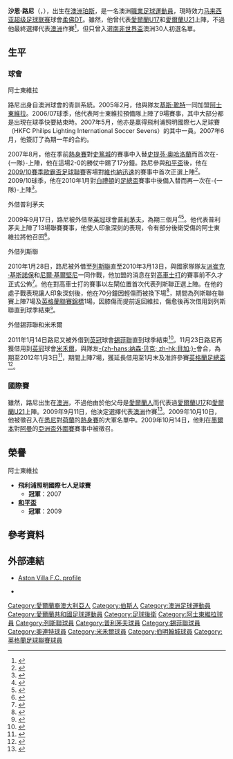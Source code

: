 {{noteTA|G1=足球|G2=英超|G3=FAcup|G4=列斯聯
|T=zh-hans:谢恩·劳里; zh-hk:沙恩·路尼;
|1=zh-hans:谢恩·劳里; zh-hk:沙恩·路尼;
|2=zh-hans:劳里; zh-hk:路尼;
|3=zh-cn:悉尼; zh-tw:雪梨; zh-hk:悉尼;
}}
{{Infobox Football biography
|           playername = 沙恩·路尼<br>''Shane Lowry''
|                image = [[File:Shane_Lowry.jpg|240px]]
|             fullname = Shane Lowry
|          dateofbirth = {{birth date and age|1989|6|12|df=y}}
|          cityofbirth = [[珀斯|珀斯]]
|       countryofbirth = [[澳洲|澳洲]]
|               height = {{height|m=1.85}}
|             position = [[後衛_(足球)|中堅]]、[[後衛_(足球)|左閘]]
|          currentclub = [[柔佛DT|柔佛DT]]
|           clubnumber = 14
|           youthclubs = {{Link-en|ECU君達樂|ECU Joondalup}}<br>[[阿士東維拉足球會|阿士東維拉]]
|           youthyears = <br>2005–2007
|                years = 2007– <br>2009<br>2010<br>2010<br>2011<br>2011-2012<br>2012-2014<br>2014-2015<br>2015-2016<br>2016-2019<br>2019-2021<br>2021
|                clubs = [[阿士東維拉足球會|阿士東維拉]]<br>→ [[普利茅夫足球會|普利茅夫]]<br>→ [[列斯聯足球會|列斯聯]]<br>→ [[列斯聯足球會|列斯聯]]<br>→ [[谢菲尔德联足球俱乐部|錫菲聯]]<br>→ [[米尔沃尔足球俱乐部|米禾爾]]<br>[[米尔沃尔足球俱乐部|米禾爾]]<br>[[莱顿东方足球俱乐部|奧連特]]<br>[[伯明翰足球會|伯明翰城]]<br>[[珀斯光荣足球俱乐部|珀斯光荣]]<br>[[阿赫利体育俱乐部_(多哈)|阿赫利体育俱乐部]]<br>[[柔佛DT|柔佛DT]]
|          caps(goals) = {{0}}0 (0)<br>13 (0)<br>{{0}}6 (0)<br>{{0}}5 (0)<br>17 (0)<br>{{0}}9 (0)<br>74 (2)<br>34 (0)<br>{{0}}1 (0)<br>{{0}}71 (4)<br>{{0}}36 (1)<br>{{0}}5 (0)
|        nationalyears = 2006<br>2008–2009
|        nationalteam  = [[愛爾蘭國家足球隊|愛爾蘭U17]]<br>[[愛爾蘭21歲以下國家足球隊|愛爾蘭U21]]
| nationalcaps(goals)  = {{0}}6 (0)<br>{{0}}2 (0)
|             pcupdate = 2012年1月4日 (三) 01:08 (UTC)
|             ntupdate = 10:35, 21 August 2009 (UTC)
}}
'''沙恩·路尼'''（{{lang-en|'''Shane Lowry'''}}，{{bd|1989年|6月12日|catIdx=Lowry, Shane}}），出生在[[澳洲|澳洲]][[珀斯|珀斯]]，是一名澳洲[[職業|職業]][[足球|足球]][[運動員|運動員]]，現時效力[[马来西亚超级足球联赛|马来西亚超级足球联赛]]球會[[柔佛DT|柔佛DT]]。雖然，他曾代表[[愛爾蘭國家足球隊|愛爾蘭U17]]和[[愛爾蘭21歲以下國家足球隊|愛爾蘭U21]]上陣，不過他最終選擇代表[[澳洲國家足球隊|澳洲]]作賽<ref>{{en}}{{cite web
|url=http://www.dailymail.co.uk/sport/football/article-1213576/Aston-Villa-youngster-Shane-Lowry-opts-Australia-Ireland.html
|title=Aston Villa youngster Shane Lowry opts for Australia over Ireland
|publisher=Daily Mail
|date=15 September 2009
|accessdate=17 September 2009
|archive-date=2016-03-07
|archive-url=https://web.archive.org/web/20160307185903/http://www.dailymail.co.uk/sport/football/article-1213576/Aston-Villa-youngster-Shane-Lowry-opts-Australia-Ireland.html
|dead-url=no
}}</ref>，但只曾入選[[2010年世界盃足球賽|南非世界盃]]澳洲30人初選名單。

==生平==
===球會===
;阿士東維拉
路尼出身自澳洲球會{{Link-en|ECU君達樂|ECU Joondalup}}的青訓系統。2005年2月，他與隊友[[基斯·靴特|基斯·靴特]]一同加盟[[阿士東維拉足球會|阿士東維拉]]。2006/07球季，他代表阿士東維拉預備隊上陣了9場賽事，其中大部分都是出現在球季快要結束時。2007年5月，他亦是贏得飛利浦照明國際七人足球賽（HKFC Philips Lighting International Soccer Sevens）的其中一員。2007年6月，他簽訂了為期一年的合約。

2007年8月，他在季前[[熱身賽|熱身賽]]對[[史篤城足球會|史篤城]]的賽事中入替[[史提芬·奧哈洛蘭|史提芬·奧哈洛蘭]]而首次在-{一隊}-上陣，他在這場2-0的勝仗中踢了17分鐘。路尼參與[[和平盃足球賽|和平盃]]後，他在[[2009/10賽季歐霸盃足球聯賽|2009/10賽季歐霸盃足球聯賽]]客場對[[維也納迅速足球會|維也納迅速]]的賽事中首次正選上陣<ref>{{en}}{{cite web |url=http://www.avfc.co.uk/page/News/0,,10265~1763174,00.html |title=Lowry: Mixed Feelings |publisher=Aston Villa F.C. |date=2009-08-20 |accessdate=2009-08-21 |deadurl=yes |archiveurl=https://web.archive.org/web/20090826102851/http://www.avfc.co.uk/page/News/0,,10265~1763174,00.html |archivedate=2009年8月26日 |df= }}</ref>。
2009/10球季，他在2010年1月對[[白禮頓足球會|白禮頓]]的[[英格蘭足總盃|足總盃]]賽事中後備入替而再一次在-{一隊}-上陣<ref>{{en}}{{cite news|url=http://news.bbc.co.uk/sport2/hi/football/fa_cup/8468450.stm|title=Aston Villa   3 - 2   Brighton|publisher=BBC Sport|date=2010-01-23|accessdate=2010-01-31|archive-date=2010-01-25|archive-url=https://web.archive.org/web/20100125234743/http://news.bbc.co.uk/sport2/hi/football/fa_cup/8468450.stm|dead-url=no}}</ref>。

;外借普利茅夫
2009年9月17日，路尼被外借至[[英格蘭足球冠軍聯賽|英冠]]球會[[普利茅夫足球會|普利茅夫]]，為期三個月<ref>{{en}}{{cite web|url= http://www.avfc.co.uk/page/News/0,,10265~1800142,00.html|title= Lowry Loan|publisher= Aston Villa F.C.|date= 17 September 2009|accessdate= 17 September 2009|deadurl= yes|archiveurl= https://web.archive.org/web/20100205100357/http://www.avfc.co.uk/page/News/0,,10265~1800142,00.html|archivedate= 2010年2月5日}}</ref><ref>{{en}}{{cite news|url= http://news.bbc.co.uk/sport1/hi/football/teams/p/plymouth_argyle/8261988.stm|title= Villa youngster moves to Plymouth|publisher= BBC Sport|date= 17 September 2009|accessdate= 17 September 2009}}</ref>。他代表普利茅夫上陣了13場聯賽賽事，他使人印象深刻的表現，令有部分後衛受傷的阿士東維拉將他召回<ref>{{zh}}{{cite news|url=http://news.hotpot.hk/fruit/art_main.php?soc=1&iss_id=20091226&sec_id=25391&art_id=13564189|title=<nowiki>錫 菲 聯 [+1] 圍「 城 」</nowiki>|publisher=[[蘋果日報|蘋果日報]]|date=2009-12-26|accessdate=2010-01-31}}{{dead link|date=2018年1月 |bot=InternetArchiveBot |fix-attempted=yes }}</ref>。

;外借列斯聯
2010年1月28日，路尼被外借至[[列斯聯足球會|列斯聯]]直至2010年3月13日，與國家隊隊友[[派崔克·基斯諾保|派崔克·基斯諾保]]和[[尼爾·基爾堅尼|尼爾·基爾堅尼]]一同作戰，他加盟的消息在對[[高車士打足球會|高車士打]]的賽事前不久才正式公佈<ref>{{en}}{{cite news|url= http://www.skysports.com/story/0,19528,11677_5899939,00.html|title= Leeds swoop for Lowry|publisher= Sky Sports|date= 2010-01-30|accessdate= 2010-01-31|archive-date= 2010-02-02|archive-url= https://web.archive.org/web/20100202063159/http://www.skysports.com/story/0,19528,11677_5899939,00.html|dead-url= no}}</ref>。他在對高車士打的賽事以左閘位置首次代表列斯聯正選上陣。在他的處子戰表現讓人印象深刻後，他在70分鐘因輕傷而被換下場<ref>{{en}}{{cite news|url=http://news.bbc.co.uk/sport2/hi/football/eng_div_2/8480712.stm|title=Leeds United   2 - 0   Colchester|publisher=BBC Sport|date=2010-01-30|accessdate=2010-01-31|archive-date=2010-02-02|archive-url=https://web.archive.org/web/20100202015604/http://news.bbc.co.uk/sport2/hi/football/eng_div_2/8480712.stm|dead-url=no}}</ref>，期間為列斯聯在聯賽上陣7場及[[英格蘭聯賽錦標|英格蘭聯賽錦標]]1場，因膝傷而提前返回維拉，傷愈後再次借用到列斯聯直到球季結束<small><ref>{{cite news |language=en |url=http://news.bbc.co.uk/sport2/hi/football/teams/l/leeds_united/8584954.stm |title=Villa's Shane Lowry expected to sign on loan |publisher=[[BBC|BBC]] Sport |date=2010-03-24 |accessdate=2010-03-25 |archive-date=2010-03-25 |archive-url=https://web.archive.org/web/20100325060722/http://news.bbc.co.uk/sport2/hi/football/teams/l/leeds_united/8584954.stm |dead-url=no }}</ref></small>。

;外借錫菲聯和米禾爾
2011年1月14日路尼又被外借到[[英冠|英冠]]球會[[谢菲尔德联足球俱乐部|錫菲聯]]直到球季結束<ref>{{cite news |language=en |url=http://news.bbc.co.uk/sport2/hi/football/teams/s/sheff_utd/9360346.stm |title=Sheffield United sign Joe Mattock and Shane Lowry |publisher=''[[BBC_Sport|BBC Sport]]'' |date=2011-01-13 |accessdate=2011-01-14 |archive-date=2011-01-16 |archive-url=https://web.archive.org/web/20110116164321/http://news.bbc.co.uk/sport2/hi/football/teams/s/sheff_utd/9360346.stm |dead-url=no }}</ref>。11月23日路尼再獲借用到[[英冠|英冠]]球會[[米尔沃尔足球俱乐部|米禾爾]]，與隊友[[纳森·贝克|-{zh-hans:纳森·贝克; zh-hk:貝加;}-]]會合，為期至2012年1月3日<ref>{{cite news |language=en |url=http://news.bbc.co.uk/sport2/hi/football/15857809.stm |title=Millwall sign Aston Villa defender Shane Lowry on loan |publisher=''[[BBC_Sport|BBC Sport]]'' |date=2011-11-23 |accessdate=2011-11-24 |archive-date=2011-11-24 |archive-url=https://web.archive.org/web/20111124050531/http://news.bbc.co.uk/sport2/hi/football/15857809.stm |dead-url=no }}</ref>，期間上陣7場，獲延長借用至1月末及准許參賽[[英格蘭足總盃|英格蘭足總盃]]<ref>{{cite news |language=en |url=http://news.bbc.co.uk/sport2/hi/football/16400994.stm |title=Millwall extend Shane Lowry loan deal |publisher=''[[BBC_Sport|BBC Sport]]'' |date=2012-01-03 |accessdate=2012-01-04 |archive-date=2012-01-05 |archive-url=https://web.archive.org/web/20120105223624/http://news.bbc.co.uk/sport2/hi/football/16400994.stm |dead-url=no }}</ref>。

===國際賽===
雖然，路尼出生在[[澳洲|澳洲]]，不過他由於他父母是[[愛爾蘭人|愛爾蘭人]]而代表過[[愛爾蘭國家足球隊|愛爾蘭U17]]和[[愛爾蘭21歲以下國家足球隊|愛爾蘭U21]]上陣。2009年9月11日，他決定選擇代表[[澳洲國家足球隊|澳洲]]作賽<ref>{{en}}{{cite news|url=http://www.skysports.com/story/0,19528,12020_5557610,00.html|title=Lowry opts for Australia|publisher= Sky Sports|date=2009-09-13|accessdate= 2010-01-31}}</ref>。2009年10月10日，他被徵召入在[[悉尼|悉尼]]對[[荷蘭國家足球隊|荷蘭]]的[[熱身賽|熱身賽]]的大軍名單中。2009年10月14日，他則在[[墨爾本|墨爾本]]對[[阿曼國家足球隊|阿曼]]的[[亞洲盃足球賽|亞洲盃外圍賽]]賽事中被徵召。

==榮譽==
;阿士東維拉
* '''飛利浦照明國際七人足球賽'''
** '''冠軍'''：2007
* '''[[和平盃足球賽|和平盃]]'''
** '''冠軍'''：2009

==參考資料==
{{reflist}}

==外部連結==
*{{en}}[http://www.avfc.co.uk/page/PlayerProfiles/0,,10265~46102,00.html Aston Villa F.C. profile] {{Wayback|url=http://www.avfc.co.uk/page/PlayerProfiles/0,,10265~46102,00.html |date=20110201012003 }}
*{{en}}{{soccerbase|50776|沙恩·路尼}}

{{DEFAULTSORT:Lowry, Shane}}
[[Category:愛爾蘭裔澳大利亞人|Category:愛爾蘭裔澳大利亞人]]
[[Category:伯斯人|Category:伯斯人]]
[[Category:澳洲足球運動員|Category:澳洲足球運動員]]
[[Category:愛爾蘭共和國足球運動員|Category:愛爾蘭共和國足球運動員]]
[[Category:足球後衛|Category:足球後衛]]
[[Category:阿士東維拉球員|Category:阿士東維拉球員]]
[[Category:列斯聯球員|Category:列斯聯球員]]
[[Category:普利茅夫球員|Category:普利茅夫球員]]
[[Category:錫菲聯球員|Category:錫菲聯球員]]
[[Category:奧連特球員|Category:奧連特球員]]
[[Category:米禾爾球員|Category:米禾爾球員]]
[[Category:伯明翰城球員|Category:伯明翰城球員]]
[[Category:英格蘭足球聯賽球員|Category:英格蘭足球聯賽球員]]